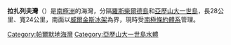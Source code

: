 '''拉扎列夫灣'''（{{lang-en|Lazarev Bay}}）是[[南極洲|南極洲]]的海灣，分隔[[羅斯柴爾德島|羅斯柴爾德島]]和[[亞歷山大一世島|亞歷山大一世島]]，長28公里、寬24公里，南面以[[威爾金斯冰架|威爾金斯冰架]]為界，現時受[[南極條約體系|南極條約體系]]管理。

{{coord|69|20|S|72|0|W|source:GNIS|display=title}}

{{DEFAULTSORT:Lazarev Bay}}
[[Category:帕爾默地海灣|Category:帕爾默地海灣]]
[[Category:亞歷山大一世島水體|Category:亞歷山大一世島水體]]


{{AlexanderIsland-geo-stub}}